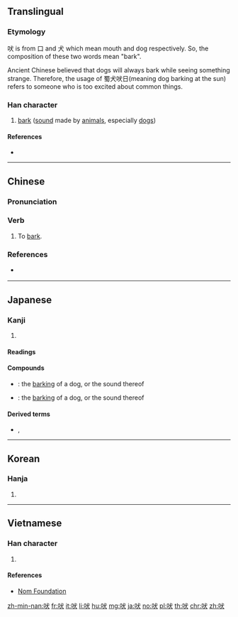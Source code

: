 ==Translingual==

===Etymology===
吠 is from 口 and 犬 which mean mouth and dog respectively.
So, the composition of these two words mean "bark".

Ancient Chinese believed that dogs will always bark while seeing something strange.
Therefore, the usage of 蜀犬吠日(meaning dog barking at the sun)
refers to someone who is too excited about common things.

===Han character===
{{Han char|rn=30|rad=口|as=04|sn=7|four=63034|canj=RIK|ids=⿰口犬}}

# [[bark]] ([[sound]] made by [[animal]]s, especially [[dog]]s)

====References====
* {{Han ref|kx=0177.220|dkj=03331|dj=0395.040|hdz=10587.020|uh=5420|ud=21536|bh=A770|bd=42864}}

----

==Chinese==
{{zh-forms|alt=𠲎}}

===Pronunciation===
{{zh-pron
|m=fèi
|c=fai6
|h=pfs=phoi
|md=
|mn=hūi,pūi
|w=
|mc=y
|oc=y
|cat=v
}}

===Verb===
{{zh-verb}}

# {{lb|zh|of a dog}} To [[bark]].

===References===
* {{qualifier|Min Nan}} {{thcwd|2971}}

----

==Japanese==

===Kanji===
{{ja-kanji|grade=|rs=口04}}

# {{defn|lang=ja|sort=口04}}

====Readings====
{{ja-readings|goon=[[べい]] (bei)|kanon=[[はい]] (hai)|kun=[[ほえる]] (hoeru), [[ほえ]] (hoe)}}

====Compounds====
{{der-top|Compounds}}
* {{ja-r|狗吠|くはい}}: the [[barking]] of a dog, or the sound thereof
* {{ja-r|犬吠|けんばい}}: the [[barking]] of a dog, or the sound thereof
{{der-bottom}}

====Derived terms====
* {{l|ja|吠える}}, {{l|ja|吠る}}

----

==Korean==

===Hanja===
{{ko-hanja|hangeul=폐|rv=pye|mr=p'ye|y=phyey}}

# {{defn|lang=ko|sort=口04}}

----

==Vietnamese==

===Han character===
{{vi-hantu|[[phệ]], [[phịa]]|rs=口04}}

# {{defn|lang=vi|sort=口04}}

====References====
* [http://nomfoundation.org/common/nom_details.php?codepoint=5420 Nom Foundation]

[[zh-min-nan:吠]]
[[fr:吠]]
[[it:吠]]
[[li:吠]]
[[hu:吠]]
[[mg:吠]]
[[ja:吠]]
[[no:吠]]
[[pl:吠]]
[[th:吠]]
[[chr:吠]]
[[zh:吠]]